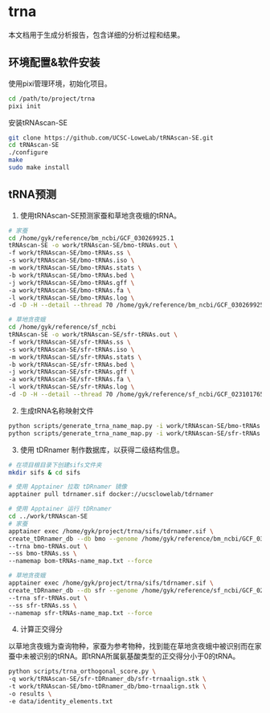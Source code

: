 # trna
本文档用于生成分析报告，包含详细的分析过程和结果。

## 环境配置&软件安装

使用pixi管理环境，初始化项目。
```bash
cd /path/to/project/trna
pixi init
```

安装tRNAscan-SE
```bash
git clone https://github.com/UCSC-LoweLab/tRNAscan-SE.git
cd tRNAscan-SE
./configure
make
sudo make install
```

## tRNA预测

1. 使用tRNAscan-SE预测家蚕和草地贪夜蛾的tRNA。
```bash
# 家蚕
cd /home/gyk/reference/bm_ncbi/GCF_030269925.1
tRNAscan-SE -o work/tRNAscan-SE/bmo-tRNAs.out \
-f work/tRNAscan-SE/bmo-tRNAs.ss \
-s work/tRNAscan-SE/bmo-tRNAs.iso \
-m work/tRNAscan-SE/bmo-tRNAs.stats \
-b work/tRNAscan-SE/bmo-tRNAs.bed \
-j work/tRNAscan-SE/bmo-tRNAs.gff \
-a work/tRNAscan-SE/bmo-tRNAs.fa \
-l work/tRNAscan-SE/bmo-tRNAs.log \
-d -D -H --detail --thread 70 /home/gyk/reference/bm_ncbi/GCF_030269925.1/GCF_030269925.1_ASM3026992v2_genomic_chr.fa

# 草地贪夜蛾
cd /home/gyk/reference/sf_ncbi
tRNAscan-SE -o work/tRNAscan-SE/sfr-tRNAs.out \
-f work/tRNAscan-SE/sfr-tRNAs.ss \
-s work/tRNAscan-SE/sfr-tRNAs.iso \
-m work/tRNAscan-SE/sfr-tRNAs.stats \
-b work/tRNAscan-SE/sfr-tRNAs.bed \
-j work/tRNAscan-SE/sfr-tRNAs.gff \
-a work/tRNAscan-SE/sfr-tRNAs.fa \
-l work/tRNAscan-SE/sfr-tRNAs.log \
-d -D -H --detail --thread 70 /home/gyk/reference/sf_ncbi/GCF_023101765.2_AGI-APGP_CSIRO_Sfru_2.0_genomic_chr.fa
```

2. 生成tRNA名称映射文件
```bash
python scripts/generate_trna_name_map.py -i work/tRNAscan-SE/bmo-tRNAs.ss -o work/tRNAscan-SE/bmo-tRNAs-name_map.txt
python scripts/generate_trna_name_map.py -i work/tRNAscan-SE/sfr-tRNAs.ss -o work/tRNAscan-SE/sfr-tRNAs-name_map.txt
```
3. 使用 tDRnamer 制作数据库，以获得二级结构信息。

```bash
# 在项目根目录下创建sifs文件夹
mkdir sifs & cd sifs

# 使用 Apptainer 拉取 tDRnamer 镜像
apptainer pull tdrnamer.sif docker://ucsclowelab/tdrnamer

# 使用 Apptainer 运行 tDRnamer
cd ../work/tRNAscan-SE
# 家蚕
apptainer exec /home/gyk/project/trna/sifs/tdrnamer.sif \
create_tDRnamer_db --db bmo --genome /home/gyk/reference/bm_ncbi/GCF_030269925.1/GCF_030269925.1_ASM3026992v2_genomic_chr.fa \
--trna bmo-tRNAs.out \
--ss bmo-tRNAs.ss \
--namemap bom-tRNAs-name_map.txt --force

# 草地贪夜蛾
apptainer exec /home/gyk/project/trna/sifs/tdrnamer.sif \
create_tDRnamer_db --db sfr --genome /home/gyk/reference/sf_ncbi/GCF_023101765.2_AGI-APGP_CSIRO_Sfru_2.0_genomic_chr.fa \
--trna sfr-tRNAs.out \
--ss sfr-tRNAs.ss \
--namemap sfr-tRNAs-name_map.txt --force
```

4. 计算正交得分

以草地贪夜蛾为查询物种，家蚕为参考物种，找到能在草地贪夜蛾中被识别而在家蚕中未被识别的tRNA。即tRNA所属氨基酸类型的正交得分小于0的tRNA。

```bash
python scripts/trna_orthogonal_score.py \
-q work/tRNAscan-SE/sfr-tDRnamer_db/sfr-trnaalign.stk \
-t work/tRNAscan-SE/bmo-tDRnamer_db/bmo-trnaalign.stk \
-o results \
-e data/identity_elements.txt
```
